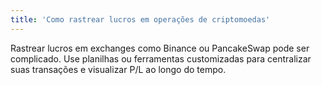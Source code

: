 ```yaml
---
title: 'Como rastrear lucros em operações de criptomoedas'
---
```


Rastrear lucros em exchanges como Binance ou PancakeSwap pode ser complicado.
Use planilhas ou ferramentas customizadas para centralizar suas transações e
visualizar P/L ao longo do tempo.
